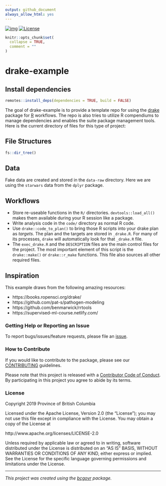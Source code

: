 ```yaml
---
output: github_document
always_allow_html: yes
---
```



<!--
Copyright 2018 Province of British Columbia

Licensed under the Apache License, Version 2.0 (the "License");
you may not use this file except in compliance with the License.
You may obtain a copy of the License at

http://www.apache.org/licenses/LICENSE-2.0

Unless required by applicable law or agreed to in writing, software distributed under the License is distributed on an "AS IS" BASIS,
WITHOUT WARRANTIES OR CONDITIONS OF ANY KIND, either express or implied.
See the License for the specific language governing permissions and limitations under the License.
-->
[![img](https://img.shields.io/badge/Lifecycle-Maturing-007EC6)](https://github.com/bcgov/repomountie/blob/master/doc/lifecycle-badges.md)
[![License](https://img.shields.io/badge/License-Apache%202.0-blue.svg)](https://opensource.org/licenses/Apache-2.0)

```r
knitr::opts_chunk$set(
  collapse = TRUE,
  comment = ""
)
```
# drake-example


## Install dependencies
```r
remotes::install_deps(dependencies = TRUE, build = FALSE)
```


The goal of drake-example is to provide a template repo for using the [drake](https://ropensci.github.io/drake/) package for [R](https://www.r-project.org/) workflows. The repo is also tries to utilize R compendiums to manage dependencies and enables the suite package management tools. Here is the current directory of files for this type of project:

## File Structures
```r
fs::dir_tree()
```


## Data
Fake data are created and stored in the `data-raw` directory. Here we are using the `starwars` data from the `dplyr` package. 

## Workflows

- Store re-useable functions in the `R/` directories. `devtools::load_all()` makes them available during your R session like a package.
- Write analysis code in the `code/` directory as normal R code. 
- Use `drake::code_to_plan()` to bring those R scripts into your drake plan as _targets_. The plan and the targets are stored in `_drake.R`. For many of its processes, `drake` will automatically look for that `_drake.R` file. 
- The `exec_drake.R` and the `DESCRIPTION` files are the main control files for the project. The most important element of this script is the `drake::make()` or `drake::r_make` functions. This file also sources all other required files.   

## Inspiration
This example draws from the following amazing resources:

- https://books.ropensci.org/drake/
- https://github.com/pat-s/pathogen-modeling
- https://github.com/benmarwick/rrtools
- https://supervised-ml-course.netlify.com/

### Getting Help or Reporting an Issue

To report bugs/issues/feature requests, please file an [issue](https://github.com/bcgov/drake-example/issues/).

### How to Contribute

If you would like to contribute to the package, please see our 
[CONTRIBUTING](CONTRIBUTING.md) guidelines.

Please note that this project is released with a [Contributor Code of Conduct](CODE_OF_CONDUCT.md). By participating in this project you agree to abide by its terms.


### License

Copyright 2019 Province of British Columbia

Licensed under the Apache License, Version 2.0 (the "License");
you may not use this file except in compliance with the License.
You may obtain a copy of the License at

http://www.apache.org/licenses/LICENSE-2.0

Unless required by applicable law or agreed to in writing, software distributed under the License is distributed on an "AS IS" BASIS,
WITHOUT WARRANTIES OR CONDITIONS OF ANY KIND, either express or implied.
See the License for the specific language governing permissions and limitations under the License.

---
*This project was created using the [bcgovr](https://github.com/bcgov/bcgovr) package.* 
